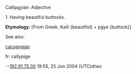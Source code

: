 Callipgyian: Adjective

1. Having beautiful buttocks.

'''Etymology''': [From Greek, Kalli {beautiful} + pgye {buttock}]

See also: 

[[cacopygian]]

fr: callypige



--[[User:192.91.75.30|192.91.75.30]] 19:55, 25 Jun 2004 (UTC)dtwc